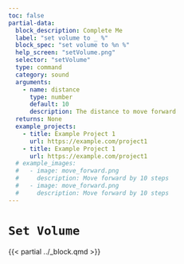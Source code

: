 ```yaml
---
toc: false
partial-data:
  block_description: Complete Me
  label: "set volume to _ %"
  block_spec: "set volume to %n %"
  help_screen: "setVolume.png"
  selector: "setVolume"
  type: command
  category: sound
  arguments:
    - name: distance
      type: number
      default: 10
      description: The distance to move forward
  returns: None
  example_projects:
    - title: Example Project 1
      url: https://example.com/project1
    - title: Example Project 1
      url: https://example.com/project1
  # example_images:
  #   - image: move_forward.png
  #     description: Move forward by 10 steps
  #   - image: move_forward.png
  #     description: Move forward by 10 steps
---
```


# `Set Volume` { .unnumbered }

{{< partial ../_block.qmd >}}
